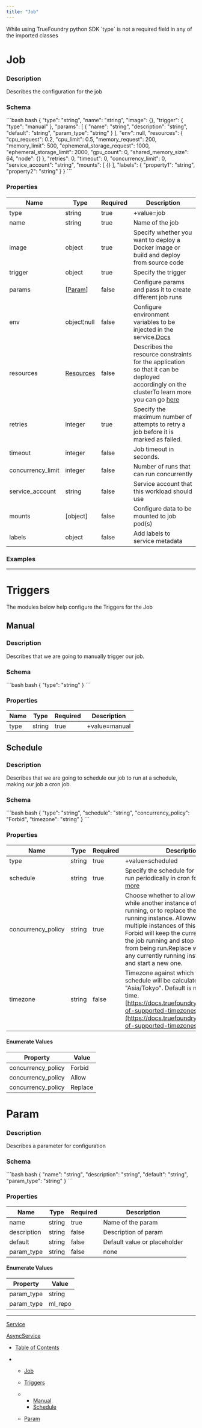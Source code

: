 ```yaml
---
title: "Job"
---
```


<Info>
  While using TrueFoundry python SDK `type` is not a required field in any of the imported classes
</Info>

# Job

### Description

Describes the configuration for the job

### Schema

<CodeGroup>
  ```bash bash
  {
    "type": "string",
    "name": "string",
    "image": {},
    "trigger": {
      "type": "manual"
    },
    "params": [
      {
        "name": "string",
        "description": "string",
        "default": "string",
        "param_type": "string"
      }
    ],
    "env": null,
    "resources": {
      "cpu_request": 0.2,
      "cpu_limit": 0.5,
      "memory_request": 200,
      "memory_limit": 500,
      "ephemeral_storage_request": 1000,
      "ephemeral_storage_limit": 2000,
      "gpu_count": 0,
      "shared_memory_size": 64,
      "node": {}
    },
    "retries": 0,
    "timeout": 0,
    "concurrency_limit": 0,
    "service_account": "string",
    "mounts": [
      {}
    ],
    "labels": {
      "property1": "string",
      "property2": "string"
    }
  }
  ```
</CodeGroup>

### Properties

| Name               | Type                                  | Required | Description                                                                                                                                                |
| ------------------ | ------------------------------------- | -------- | ---------------------------------------------------------------------------------------------------------------------------------------------------------- |
| type               | string                                | true     | +value=job                                                                                                                                                 |
| name               | string                                | true     | Name of the job                                                                                                                                            |
| image              | object                                | true     | Specify whether you want to deploy a Docker image or build and deploy from source code                                                                     |
| trigger            | object                                | true     | Specify the trigger                                                                                                                                        |
| params             | \[[Param]()]                          | false    | Configure params and pass it to create different job runs                                                                                                  |
| env                | object¦null                           | false    | Configure environment variables to be injected in the service.[Docs](doc:env-variables)                                                                    |
| resources          | [Resources](doc:deployment#resources) | false    | Describes the resource constraints for the application so that it can be deployed accordingly on the clusterTo learn more you can go [here](doc:resources) |
| retries            | integer                               | true     | Specify the maximum number of attempts to retry a job before it is marked as failed.                                                                       |
| timeout            | integer                               | false    | Job timeout in seconds.                                                                                                                                    |
| concurrency\_limit | integer                               | false    | Number of runs that can run concurrently                                                                                                                   |
| service\_account   | string                                | false    | Service account that this workload should use                                                                                                              |
| mounts             | \[object]                             | false    | Configure data to be mounted to job pod(s)                                                                                                                 |
| labels             | object                                | false    | Add labels to service metadata                                                                                                                             |

### Examples

***

# Triggers

The modules below help configure the Triggers for the Job

## Manual

### Description

Describes that we are going to manually trigger our job.

### Schema

<CodeGroup>
  ```bash bash
  {
    "type": "string"
  }
  ```
</CodeGroup>

### Properties

| Name | Type   | Required | Description   |
| ---- | ------ | -------- | ------------- |
| type | string | true     | +value=manual |

## Schedule

### Description

Describes that we are going to schedule our job to run at a schedule, making our job a cron job.

### Schema

<CodeGroup>
  ```bash bash
  {
    "type": "string",
    "schedule": "string",
    "concurrency_policy": "Forbid",
    "timezone": "string"
  }
  ```
</CodeGroup>

### Properties

| Name                | Type   | Required | Description                                                                                                                                                                                                                                                                                                                                                                       |
| ------------------- | ------ | -------- | --------------------------------------------------------------------------------------------------------------------------------------------------------------------------------------------------------------------------------------------------------------------------------------------------------------------------------------------------------------------------------- |
| type                | string | true     | +value=scheduled                                                                                                                                                                                                                                                                                                                                                                  |
| schedule            | string | true     | Specify the schedule for this job to be run periodically in cron format.[Learn more](doc:deploy-a-cron-job)                                                                                                                                                                                                                                                                       |
| concurrency\_policy | string | true     | Choose whether to allow this job to run while another instance of the job is running, or to replace the currently running instance. Allowwill enable multiple instances of this job to run. Forbid will keep the current instance of the job running and stop a new instance from being run.Replace will terminate any currently running instance of the job and start a new one. |
| timezone            | string | false    | Timezone against which the cron schedule will be calculated, e.g. "Asia/Tokyo". Default is machine's local time.[https://docs.truefoundry.com/docs/list-of-supported-timezones](https://docs.truefoundry.com/docs/list-of-supported-timezones)                                                                                                                                    |

#### Enumerate Values

| Property            | Value   |
| ------------------- | ------- |
| concurrency\_policy | Forbid  |
| concurrency\_policy | Allow   |
| concurrency\_policy | Replace |

# Param

### Description

Describes a parameter for configuration

### Schema

<CodeGroup>
  ```bash bash
  {
    "name": "string",
    "description": "string",
    "default": "string",
    "param_type": "string"
  }
  ```
</CodeGroup>

### Properties

| Name        | Type   | Required | Description                  |
| ----------- | ------ | -------- | ---------------------------- |
| name        | string | true     | Name of the param            |
| description | string | false    | Description of param         |
| default     | string | false    | Default value or placeholder |
| param\_type | string | false    | none                         |

#### Enumerate Values

| Property    | Value    |
| ----------- | -------- |
| param\_type | string   |
| param\_type | ml\_repo |

***

[Service](/docs/service)

[AsyncService](/docs/asyncservice)

* [Table of Contents](#)

* * [Job](#job)

  * [Triggers](#triggers)

  * * [Manual](#manual)
    * [Schedule](#schedule)

  * [Param](#param)
